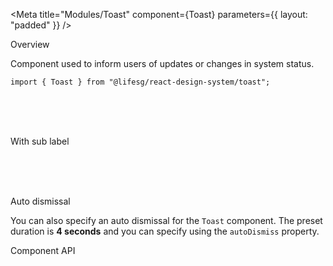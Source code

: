 
<Meta
    title="Modules/Toast"
    component={Toast}
    parameters={{ layout: "padded" }}
/>

<Title>Toast</Title>

<Secondary>Overview</Secondary>

Component used to inform users of updates or changes in system status.

```tsx
import { Toast } from "@lifesg/react-design-system/toast";
```

<Canvas>
    <Story name="Toast">
        <Toast
            type="success"
            description="This is a successful toast message"
        />
        <br />
        <Toast type="warning" description="This is a warning toast message" />
        <br />
        <Toast type="error" description="This is a error toast message" />
        <br />
        <Toast type="info" description="This is a info toast message" />
    </Story>
</Canvas>

<Heading3>With sub label</Heading3>

<Canvas>
    <Story name="With sub label">
        <Toast
            type="success"
            title="Template successfully updated"
            description="Your bookings has been updated and received by the service provider."
        />
        <br />
        <Toast
            type="warning"
            title="Unknown characters"
            description="The template contains characters that cannot be updated. Please
                remove the characters and try again."
        />
        <br />
        <Toast
            type="error"
            title="System error"
            description="An internal system error had occured. Please log out and try
                again."
        />
        <br />
        <Toast
            type="info"
            title="Updated automatically"
            description="The calendar will be automatically updated when you have done
                editing the event information."
        />
    </Story>
</Canvas>

<Heading3>Auto dismissal</Heading3>

You can also specify an auto dismissal for the `Toast` component. The preset duration
is **4 seconds** and you can specify using the `autoDismiss` property.

<Canvas>
    <Story name="Auto dismissal">
        <Toast
            type="warning"
            description="The template contains characters that cannot be updated. Please
                remove the characters and try again."
            autoDismiss
        />
    </Story>
</Canvas>

<Secondary>Component API</Secondary>
<PropsTable />
